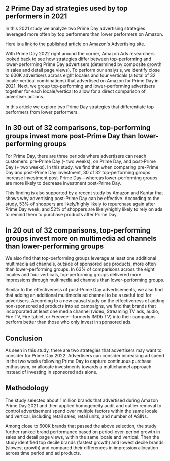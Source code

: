 ## 2 Prime Day ad strategies used by top performers in 2021

 In this 2021 study we analyze two Prime Day advertising strategies leveraged more often by top performers than lower performers on Amazon.

Here is a [link to the published article](https://advertising.amazon.com/en-us/library/research/prime-day-ad-strategies-used-by-top-performers/?ref_=a20m_us_libr) on Amazon's Advertising site.

With Prime Day 2022 right around the corner, Amazon Ads researchers looked back to see how strategies differ between top-performing and lower-performing Prime Day advertisers (determined by composite growth in sales and detail page views). To perform our analysis, we identify close to 600K advertisers across eight locales and four verticals (a total of 32 locale-vertical combinations) that advertised on Amazon for Prime Day in 2021. Next, we group top-performing and lower-performing advertisers together for each locale/vertical to allow for a direct comparison of advertiser actions.

In this article we explore two Prime Day strategies that differentiate top performers from lower performers.

## In 30 out of 32 comparisons, top-performing groups invest more post-Prime Day than lower-performing groups

For Prime Day, there are three periods where advertisers can reach customers: pre-Prime Day (- two weeks), on Prime Day, and post-Prime Day (+ two weeks). In this study, we find that when comparing pre-Prime Day and post-Prime Day investment, 30 of 32 top-performing groups increase investment post-Prime Day—whereas lower-performing groups are more likely to decrease investment post-Prime Day.

This finding is also supported by a recent study by Amazon and Kantar that shows why advertising post-Prime Day can be effective. According to the study, 53% of shoppers are likely/highly likely to repurchase again after Prime Day week, and 52% of shoppers are likely/highly likely to rely on ads to remind them to purchase products after Prime Day.

## In 20 out of 32 comparisons, top-performing groups invest more on multimedia ad channels than lower-performing groups

We also find that top-performing groups leverage at least one additional multimedia ad channels, outside of sponsored ads products, more often than lower-performing groups. In 63% of comparisons across the eight locales and four verticals, top-performing groups delivered more impressions through multimedia ad channels than lower-performing groups.

Similar to the effectiveness of post-Prime Day advertisements, we also find that adding an additional multimedia ad channel to be a useful tool for advertisers. According to a new causal study on the effectiveness of adding non-sponsored ad products into ad campaigns, we find that brands that incorporated at least one media channel (video, Streaming TV ads, audio, Fire TV, Fire tablet, or Freevee—formerly IMDb TV) into their campaigns perform better than those who only invest in sponsored ads.

## Conclusion

As seen in this study, there are two strategies that advertisers may want to consider for Prime Day 2022. Advertisers can consider increasing ad spend in the two weeks following Prime Day to capture continuous purchase enthusiasm, or allocate investments towards a multichannel approach instead of investing in sponsored ads alone.

## Methodology

The study selected about 1 million brands that advertised during Amazon Prime Day 2021 and then applied homogeneity audit and outlier removal to control advertisement spend over multiple factors within the same locale and vertical, including retail sales, retail units, and number of ASINs.

Among close to 600K brands that passed the above selection, the study further ranked brand performance based on period-over-period growth in sales and detail page views, within the same locale and vertical. Then the study identified top decile brands (fastest growth) and lowest decile brands (slowest growth) and compared their differences in impression allocation across time period and ad products.